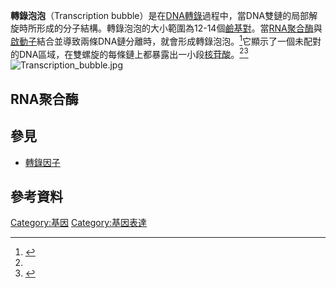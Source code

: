 {{Expert needed|subject=生物学|time=2021-04-12T10:12:38+00:00}}
'''轉錄泡泡'''（Transcription bubble）是在[[DNA|DNA]][[轉錄|轉錄]]過程中，當DNA雙鏈的局部解旋時所形成的分子結構。轉錄泡泡的大小範圍為12-14個[[鹼基對|鹼基對]]。當[[RNA聚合酶|RNA聚合酶]]與[[啟動子|啟動子]]結合並導致兩條DNA鏈分離時，就會形成轉錄泡泡。<ref name=":03">{{Cite book|title=Molecular Biology of the Cell|url=https://archive.org/details/molecularbiology0006edalbe|last=Alberts|first=Bruce|last2=Johnson|first2=Alexander|last3=Lewis|first3=Julian|last4=Morgan|first4=David|last5=Raff|first5=Martin|last6=Roberts|first6=Keith|last7=Walter|first7=Peter|publisher=Garland Science|year=2015|isbn=9781315735368|editor-last=Wilson|editor-first=John|edition=6|pages=[https://archive.org/details/molecularbiology0006edalbe/page/306 306]–307|language=en|doi=10.1201/9781315735368|editor-last2=Hunt|editor-first2=Tim}}</ref>它顯示了一個未配對的DNA區域，在雙螺旋的每條鏈上都暴露出一小段[[核苷酸|核苷酸]]。<ref name=":03" /><ref name=":12">{{Citation|last=Clark|first=David P.|title=Chapter 2 - DNA, RNA, and Protein|date=2016-01-01|url=http://www.sciencedirect.com/science/article/pii/B9780123850157000028|work=Biotechnology (Second Edition)|pages=33–61|editor-last=Clark|editor-first=David P.|publisher=Academic Cell|doi=10.1016/b978-0-12-385015-7.00002-8|isbn=9780123850157|access-date=2019-09-30|last2=Pazdernik|first2=Nanette J.|editor2-last=Pazdernik|editor2-first=Nanette J.}}</ref>
[[File:Transcription_bubble.jpg|alt=]]

==RNA聚合酶==

==參見==
*[[轉錄因子|轉錄因子]]

== 參考資料 ==
<references />
{{DEFAULTSORT:Transcription Bubble}}
[[Category:基因|Category:基因]]
[[Category:基因表達|Category:基因表達]]